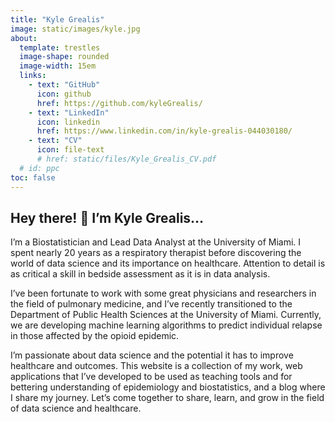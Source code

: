 ```yaml
---
title: "Kyle Grealis"
image: static/images/kyle.jpg
about:
  template: trestles
  image-shape: rounded
  image-width: 15em
  links:
    - text: "GitHub"
      icon: github
      href: https://github.com/kyleGrealis/
    - text: "LinkedIn"
      icon: linkedin
      href: https://www.linkedin.com/in/kyle-grealis-044030180/
    - text: "CV"
      icon: file-text
      # href: static/files/Kyle_Grealis_CV.pdf
  # id: ppc
toc: false
---
```


::: {#ppc}
## Hey there! 👋  I'm Kyle Grealis...

I'm a Biostatistician and Lead Data Analyst at the University of Miami. I spent nearly 20 years as a respiratory therapist before discovering the world of data science and its importance on healthcare. Attention to detail is as critical a skill in bedside assessment as it is in data analysis. 

I've been fortunate to work with some great physicians and researchers in the field of pulmonary medicine, and I've recently transitioned to the Department of Public Health Sciences at the University of Miami. Currently, we are developing machine learning algorithms to predict individual relapse in those affected by the opioid epidemic.

I'm passionate about data science and the potential it has to improve healthcare and outcomes. This website is a collection of my work, web applications that I've developed to be used as teaching tools and for bettering understanding of epidemiology and biostatistics, and a blog where I share my journey. Let's come together to share, learn, and grow in the field of data science and healthcare.
:::

